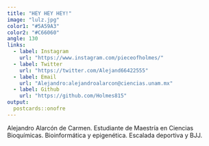 ```yaml
---
title: "HEY HEY HEY!"
image: "lulz.jpg"
color1: "#5A59A3"
color2: "#C66060"
angle: 130
links:
  - label: Instagram
    url: "https://www.instagram.com/pieceofholmes/"
  - label: Twitter
    url: "https://twitter.com/Alejand66422555"
  - label: Email
    url: "Alejandro:alejandroalarcon@ciencias.unam.mx"
  - label: Github
    url: "https://github.com/Holmes815"
output:
  postcards::onofre
---
```

 
Alejandro Alarcón de Carmen. Estudiante de Maestría en Ciencias Bioquímicas. Bioinformática y 
epigenética. Escalada deportiva y BJJ.
